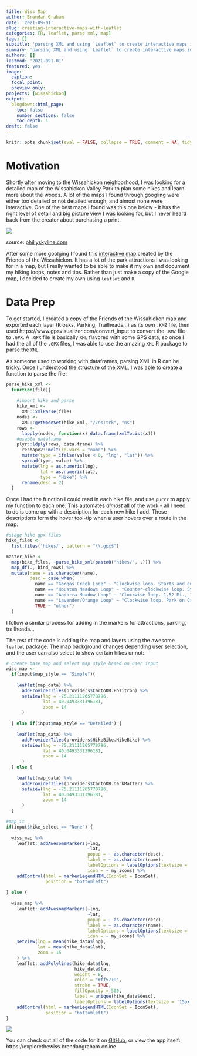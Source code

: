 ```yaml
---
title: Wiss Map
author: Brendan Graham
date: '2021-09-01'
slug: creating-interactive-maps-with-leaflet
categories: [R, leaflet, parse xml, map]
tags: []
subtitle: 'parsing XML and using `Leaflet` to create interactive maps in R'
summary: 'parsing XML and using `Leaflet` to create interactive maps in R'
authors: []
lastmod: '2021-091-01'
featured: yes 
image:
  caption:
  focal_point:
  preview_only:
projects: [wissahickon]
output:
  blogdown::html_page:
    toc: false
    number_sections: false
    toc_depth: 1
draft: false
---
```


```r
knitr::opts_chunk$set(eval = FALSE, collapse = TRUE, comment = NA, tidy = FALSE)
```

# Motivation

Shortly after moving to the Wissahickon neighborhood, I was looking for a detailed map of the Wissahickon Valley Park to plan some hikes and learn more about the woods. A lot of the maps I found through googling were either too detailed or not detailed enough, and almost none were interactive. One of the best maps I found was this one below - it has the right level of detail and big picture view I was looking for, but I never heard back from the creator about purchasing a print. 

![](wiss_map.jpg)

source: [phillyskyline.com](http://phillyskyline.com/2015/04/22/happy-earth-day-and-other-assorted-one-mans-trash-affairs/) 

After some more goolging I found this [interactive map](https://www.google.com/maps/d/u/0/viewer?mid=13bnd0IRNwzTpI7VFPASNSWXC5yk) created by the Friends of the Wissahickon. It has a lot of the park attractions I was looking for in a map, but I really wanted to be able to make it my own and document my hiking loops, notes and tips. Rather than just make a copy of the Google map, I decided to create my own using `leaflet` and `R`.

# Data Prep

To get started, I created a copy of the Friends of the Wissahickon map and exported each layer (Kiosks, Parking, Trailheads...) as its own `.KMZ` file, then used https://www.gpsvisualizer.com/convert_input to convert the `.KMZ` file to `.GPX`. A `.GPX` file is basically `XML` flavored with some GPS data, so once I had the all of the `.GPX` files, I was able to use the amazing `XML` R package to parse the `XML`.

As someone used to working with dataframes, parsing XML in R can be tricky. Once I understood the structure of the XML, I was able to create a function to parse the file:
```r
parse_hike_xml <-
  function(file){
    
    #import hike and parse
    hike_xml <-
      XML::xmlParse(file)
    nodes <-
      XML::getNodeSet(hike_xml, "//ns:trk", "ns")
    rows <-
      lapply(nodes, function(x) data.frame(xmlToList(x)))
    #usable dataframe
    plyr::ldply(rows, data.frame) %>% 
      reshape2::melt(id.vars = "name") %>%
      mutate(type = ifelse(value < 0, "lng", "lat")) %>%
      spread(type, value) %>%
      mutate(lng = as.numeric(lng),
             lat = as.numeric(lat),
             type = "Hike") %>%
      rename(desc = 2)
  }
```

Once I had the function I could read in each hike file, and use `purrr` to apply my function to each one. This automates *almost* all of the work - all I need to do is come up with a description for each new hike I add. These descriptions form the hover tool-tip when a user hovers over a route in the map.
```r
#stage hike gpx files
hike_files <-
  list.files('hikes/', pattern = "\\.gpx$")

master_hike <- 
  map(hike_files, ~parse_hike_xml(paste0("hikes/", .))) %>%
  map_df(., bind_rows) %>%
  mutate(name = as.character(name),
         desc = case_when(
           name == "Gorgas Creek Loop" ~ "Clockwise loop. Starts and ends at Mt Airy Trailhead. 1.49 Mi., 105 ft. elevation",
           name == "Houston Meadows Loop" ~ "Counter-clockwise loop. Starts and ends at Houston Playground. 2.48 Mi., 325 ft. elevation",
           name == "Andorra Meadow Loop" ~ "Clockwise loop. 1.52 Mi., 104 ft. elevation",
           name == "Lavender/Orange Loop" ~ "Clockwise loop. Park on Crefeld and go through gated park entrance. 1.89 Mi., 233 ft. elevation",
           TRUE ~ "other")
  )
```

I follow a similar process for adding in the markers for attractions, parking, trailheads...

The rest of the code is adding the map and layers using the awesome `leaflet` package. The map background changes depending user selection, and the user can also select to show certain hikes or not:
```r
# create base map and select map style based on user input
wiss_map <-
  if(input$map_style == "Simple"){
    
    leaflet(map_data) %>%
      addProviderTiles(providers$CartoDB.Positron) %>%
      setView(lng = -75.21111265778796,
              lat = 40.0493331396181,
              zoom = 14
      )
    
  } else if(input$map_style == "Detailed") {
    
    leaflet(map_data) %>%
      addProviderTiles(providers$HikeBike.HikeBike) %>%
      setView(lng = -75.21111265778796,
              lat = 40.0493331396181,
              zoom = 14
      )
  } else {
    
    leaflet(map_data) %>%
      addProviderTiles(providers$CartoDB.DarkMatter) %>%
      setView(lng = -75.21111265778796,
              lat = 40.0493331396181,
              zoom = 14
      )
  }

#map it
if(input$hike_select == "None") {
  
  wiss_map %>%  
    leaflet::addAwesomeMarkers(~lng,
                               ~lat,
                               popup = ~ as.character(desc),
                               label = ~ as.character(name),
                               labelOptions = labelOptions(textsize = '13px'),
                               icon = ~ my_icons) %>% 
    addControl(html = markerLegendHTML(IconSet = IconSet),
               position = "bottomleft")
  
} else {
  
  wiss_map %>% 
    leaflet::addAwesomeMarkers(~lng,
                               ~lat,
                               popup = ~ as.character(desc),
                               label = ~ as.character(name),
                               labelOptions = labelOptions(textsize = '13px'),
                               icon = ~ my_icons) %>%
    setView(lng = mean(hike_data$lng),
            lat = mean(hike_data$lat),
            zoom = 15
    ) %>%
    leaflet::addPolylines(hike_data$lng, 
                          hike_data$lat,
                          weight = 8, 
                          color = "#ff5719",
                          stroke = TRUE, 
                          fillOpacity = 500,
                          label = unique(hike_data$desc),
                          labelOptions = labelOptions(textsize = '15px')) %>%
    addControl(html = markerLegendHTML(IconSet = IconSet),
               position = "bottomleft")
}
```

![](featured.jpg)

You can check out all of the code for it on [GitHub](https://github.com/brndngrhm/wissahickon_valley_explorer), or view the app itself: https://explorethewiss.brendangraham.online

